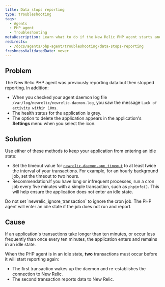 ```yaml
---
title: Data stops reporting
type: troubleshooting
tags:
  - Agents
  - PHP agent
  - Troubleshooting
metaDescription: Learn what to do if the New Relic PHP agent starts and then stops reporting data.
redirects:
  - /docs/agents/php-agent/troubleshooting/data-stops-reporting
freshnessValidatedDate: never
---
```


## Problem

The New Relic PHP agent was previously reporting data but then stopped reporting. In addition:

* When you checked your agent daemon log file `/var/log/newrelic/newrelic-daemon.log`, you saw the message `Lack of activity within 10ms`.
* The health status for the application is grey.
* The option to delete the application appears in the application's <DNT>**Settings**</DNT> menu when you select the <Icon name="fe-settings"/>
  icon.

## Solution

Use either of these methods to keep your application from entering an idle state:

* Set the timeout value for [`newrelic.daemon.app_timeout`](/docs/agents/php-agent/configuration/php-agent-configuration#inivar-daemon-app_timeout) to at least twice the interval of your transactions. For example, for an hourly background job, set the timeout to two hours.
* Recommendation:If you have long or infrequent processes, run a cron job every five minutes with a simple transaction, such as `phpinfo()`. This will help ensure the application does not enter an idle state.

<Callout variant="important">
  Do not set `newrelic_ignore_transaction` to ignore the cron job. The PHP agent will enter an idle state if the job does not run and report.
</Callout>

## Cause

If an application's transactions take longer than ten minutes, or occur less frequently than once every ten minutes, the application enters and remains in an idle state.

When the PHP agent is in an idle state, <DNT>**two**</DNT> transactions must occur before it will start reporting again:

* The first transaction wakes up the daemon and re-establishes the connection to New Relic.
* The second transaction reports data to New Relic.
